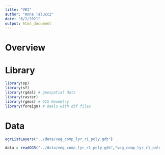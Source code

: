 ```yaml
---
title: "VRI"
author: "Anna Talucci"
date: "6/2/2021"
output: html_document
---
```



# Overview


# Library

```r
library(sp)
library(sf)
library(rgdal) # geospatial data
library(raster)
library(rgeos) # GIS Geometry
library(foreign) # deals with dbf files
```
# Data
```r
ogrListLayers("../data/veg_comp_lyr_r1_poly.gdb")
```

```r
data = readOGR("../data/veg_comp_lyr_r1_poly.gdb","veg_comp_lyr_r1_poly" )
```